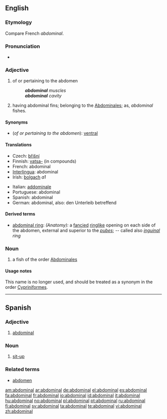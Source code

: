==English==

===Etymology===
Compare French ''abdominal''.

===Pronunciation===
*{{audio|en-us-abdominal.ogg|Audio (US)}}

===Adjective===
{{en-adj}}

# of or pertaining to the abdomen
#: '''''abdominal''' muscles''
#: '''''abdominal''' cavity''
# {{context|zoology}} having abdominal fins; belonging to the [[abdominales|Abdominales]]; as, ''abdominal'' fishes.

====Synonyms====
* (''of or pertaining to the abdomen''): [[ventral]]

====Translations====
{{trans-top|of or pertaining to the abdomen}}
*Czech: [[břišní]]
*Finnish: [[vatsa-]] (in compounds)
*French: abdominal
*[[Interlingua]]: abdominal
*Irish: [[bolgach]] ''a1''
{{trans-mid}}
*Italian: [[addominale]]
*Portuguese: abdominal
*Spanish: abdominal
*German: abdominal, also: den Unterleib betreffend
{{trans-bottom}}

{{trans-top|'having abdominal fins}}
{{trans-mid}}
{{trans-bottom}}

====Derived terms====
* [[abdominal ring]]: ''(Anatomy):'' a [[fancied]] [[ringlike]] opening on each side of the abdomen, external and superior to the ''[[pubes]]''; -- called also ''[[inguinal]] ring''

===Noun===
{{en-noun}}

# a fish of the order [[abdominales|Abdominales]]

====Usage notes====
This name is no longer used, and should be treated as a synonym in the order [[Cypriniformes]].

----

==Spanish==

===Adjective===
{{es-adj|pl=abdominales}}

# [[#English|abdominal]]

===Noun===
{{es-noun-m|pl=abdominales}}

# [[sit-up]]

===Related terms===
* [[abdomen]]

[[am:abdominal]]
[[ar:abdominal]]
[[de:abdominal]]
[[el:abdominal]]
[[es:abdominal]]
[[fa:abdominal]]
[[fr:abdominal]]
[[io:abdominal]]
[[id:abdominal]]
[[it:abdominal]]
[[hu:abdominal]]
[[no:abdominal]]
[[pl:abdominal]]
[[pt:abdominal]]
[[ru:abdominal]]
[[fi:abdominal]]
[[sv:abdominal]]
[[ta:abdominal]]
[[te:abdominal]]
[[vi:abdominal]]
[[zh:abdominal]]